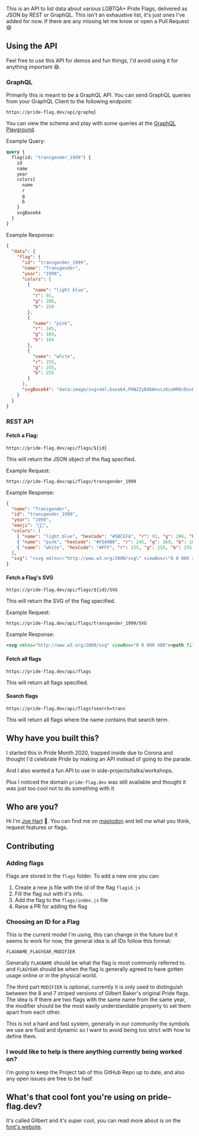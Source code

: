 This is an API to list data about various LGBTQA+ Pride Flags, delivered as JSON by REST or GraphQL. This isn't an exhaustive list, it's just ones I've added for now. If there are any missing let me know or open a Pull Request 😄

## Using the API

Feel free to use this API for demos and fun things, I'd avoid using it for anything important 😅.

### GraphQL

Primarily this is meant to be a GraphQL API. You can send GraphQL queries from your GraphQL Client to the following endpoint:

```
https://pride-flag.dev/api/graphql
```

You can view the schema and play with some queries at the [GraphQL Playground](https://pride-flag.dev/api/graphql).

Example Query:

```GraphQL
query {
  flag(id: "transgender_1999") {
    id
    name
    year
    colors{
      name
      r
      g
      b
    }
    svgBase64
  }
}

```

Example Response:

```JSON
{
  "data": {
    "flag": {
      "id": "transgender_1999",
      "name": "Transgender",
      "year": "1999",
      "colors": [
        {
          "name": "light blue",
          "r": 91,
          "g": 206,
          "b": 250
        },
        {
          "name": "pink",
          "r": 245,
          "g": 169,
          "b": 184
        },
        {
          "name": "white",
          "r": 255,
          "g": 255,
          "b": 255
        }
      ],
      "svgBase64": "data:image/svg+xml;base64,PHN2ZyB4bWxucz0iaHR0cDovL3d3dy53My5vcmcvMjAwMC9zdmciIHZpZXdCb3g9IjAgMCA4MDAgNDgwIj48cGF0aCBmaWxsPSIjNUJDRUZBIiBkPSJNMCAwaDgwMHY0ODBIMHoiPjwvcGF0aD48cGF0aCBmaWxsPSIjRjVBOUI4IiBkPSJNMCA5Nmg4MDB2Mjg4SDB6Ij48L3BhdGg+PHBhdGggZmlsbD0iI0ZGRiIgZD0iTTAgMTkyaDgwMHY5NkgweiI+PC9wYXRoPjwvc3ZnPg=="
    }
  }
}
```

### REST API

#### Fetch a Flag:

```
https://pride-flag.dev/api/flags/${id}
```

This will return the JSON object of the flag specified.

Example Request:

```
https://pride-flag.dev/api/flags/transgender_1999
```

Example Response:

```JSON
{
  "name": "Transgender",
  "id": "transgender_1999",
  "year": "1999",
  "emoji": "🏳️‍⚧️",
  "colors": [
    { "name": "light blue", "hexCode": "#5BCEFA", "r": 91, "g": 206, "b": 250 },
    { "name": "pink", "hexCode": "#F5A9B8", "r": 245, "g": 169, "b": 184 },
    { "name": "white", "hexCode": "#FFF", "r": 255, "g": 255, "b": 255 }
  ],
  "svg": "<svg xmlns=\"http://www.w3.org/2000/svg\" viewBox=\"0 0 800 480\"><path fill=\"#5BCEFA\" d=\"M0 0h800v480H0z\"></path><path fill=\"#F5A9B8\" d=\"M0 96h800v288H0z\"></path><path fill=\"#FFF\" d=\"M0 192h800v96H0z\"></path></svg>"
}
```

#### Fetch a Flag's SVG

```
https://pride-flag.dev/api/flags/${id}/SVG
```

This will return the SVG of the flag specified.

Example Request:

```
https://pride-flag.dev/api/flags/transgender_1999/SVG
```

Example Response:

```XML
<svg xmlns="http://www.w3.org/2000/svg" viewBox="0 0 800 480"><path fill="#5BCEFA" d="M0 0h800v480H0z"></path><path fill="#F5A9B8" d="M0 96h800v288H0z"></path><path fill="#FFF" d="M0 192h800v96H0z"></path></svg>
```

#### Fetch all flags

```
https://pride-flag.dev/api/flags
```

This will return all flags specified.

#### Search flags

```
https://pride-flag.dev/api/flags?search=trans
```

This will return all flags where the name contains that search term.

## Why have you built this?

I started this in Pride Month 2020, trapped inside due to Corona and thought I'd celebrate Pride by making an API instead of going to the parade.

And I also wanted a fun API to use in side-projects/talks/workshops.

Plus I noticed the domain `pride-flag.dev` was still available and thought it was just too cool not to do something with it.

## Who are you?

Hi I'm [Joe Hart](https://www.joehart.co.uk) 👋. You can find me on <a rel="me" href="https://social.lol/@joehart">mastodon</a> and tell me what you think, request features or flags.

## Contributing

### Adding flags

Flags are stored in the `flags` folder. To add a new one you can:

1. Create a new js file with the id of the flag `flagid.js`
2. Fill the flag out with it's info.
3. Add the flag to the `flags/index.js` file
4. Raise a PR for adding the flag

### Choosing an ID for a Flag

This is the current model I'm using, this can change in the future but it seems to work for now, the general idea is all IDs follow this format:

```
FLAGNAME_FLAGYEAR_MODIFIER
```

Generally `FLAGNAME` should be what the flag is most commonly referred to. and `FLAGYEAR` should be when the flag is generally agreed to have gotten usage online or in the physical world.

The third part `MODIFIER` is optional, currently it is only used to distinguish between the 8 and 7 striped versions of Gilbert Baker's original Pride flags. The idea is if there are two flags with the same name from the same year, the modifier should be the most easily understandable property to set them apart from each other.

This is not a hard and fast system, generally in our community the symbols we use are fluid and dynamic so I want to avoid being too strict with how to define them.

### I would like to help is there anything currently being worked on?

I'm going to keep the Project tab of this GitHub Repo up to date, and also any open issues are free to be had!

## What's that cool font you're using on pride-flag.dev?

It's called Gilbert and it's super cool, you can read more about is on the [font's website](https://www.typewithpride.com/).

